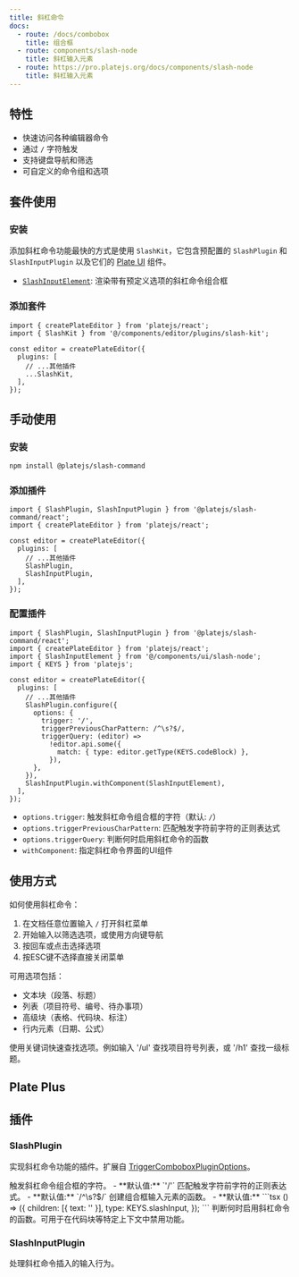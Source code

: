 ```yaml
---
title: 斜杠命令
docs:
  - route: /docs/combobox
    title: 组合框
  - route: components/slash-node
    title: 斜杠输入元素
  - route: https://pro.platejs.org/docs/components/slash-node
    title: 斜杠输入元素
---
```


<ComponentPreview name="slash-command-demo" />

<PackageInfo>

## 特性

- 快速访问各种编辑器命令
- 通过 `/` 字符触发
- 支持键盘导航和筛选
- 可自定义的命令组和选项

</PackageInfo>

## 套件使用

<Steps>

### 安装

添加斜杠命令功能最快的方式是使用 `SlashKit`，它包含预配置的 `SlashPlugin` 和 `SlashInputPlugin` 以及它们的 [Plate UI](/docs/installation/plate-ui) 组件。

<ComponentSource name="slash-kit" />

- [`SlashInputElement`](/docs/components/slash-node): 渲染带有预定义选项的斜杠命令组合框

### 添加套件

```tsx
import { createPlateEditor } from 'platejs/react';
import { SlashKit } from '@/components/editor/plugins/slash-kit';

const editor = createPlateEditor({
  plugins: [
    // ...其他插件
    ...SlashKit,
  ],
});
```

</Steps>

## 手动使用

<Steps>

### 安装

```bash
npm install @platejs/slash-command
```

### 添加插件

```tsx
import { SlashPlugin, SlashInputPlugin } from '@platejs/slash-command/react';
import { createPlateEditor } from 'platejs/react';

const editor = createPlateEditor({
  plugins: [
    // ...其他插件
    SlashPlugin,
    SlashInputPlugin,
  ],
});
```

### 配置插件

```tsx
import { SlashPlugin, SlashInputPlugin } from '@platejs/slash-command/react';
import { createPlateEditor } from 'platejs/react';
import { SlashInputElement } from '@/components/ui/slash-node';
import { KEYS } from 'platejs';

const editor = createPlateEditor({
  plugins: [
    // ...其他插件
    SlashPlugin.configure({
      options: {
        trigger: '/',
        triggerPreviousCharPattern: /^\s?$/,
        triggerQuery: (editor) =>
          !editor.api.some({
            match: { type: editor.getType(KEYS.codeBlock) },
          }),
      },
    }),
    SlashInputPlugin.withComponent(SlashInputElement),
  ],
});
```

- `options.trigger`: 触发斜杠命令组合框的字符（默认: `/`）
- `options.triggerPreviousCharPattern`: 匹配触发字符前字符的正则表达式
- `options.triggerQuery`: 判断何时启用斜杠命令的函数
- `withComponent`: 指定斜杠命令界面的UI组件

</Steps>

## 使用方式

如何使用斜杠命令：

1. 在文档任意位置输入 `/` 打开斜杠菜单
2. 开始输入以筛选选项，或使用方向键导航
3. 按回车或点击选择选项
4. 按ESC键不选择直接关闭菜单

可用选项包括：
- 文本块（段落、标题）
- 列表（项目符号、编号、待办事项）
- 高级块（表格、代码块、标注）
- 行内元素（日期、公式）

<Callout type="info">
  使用关键词快速查找选项。例如输入 '/ul' 查找项目符号列表，或 '/h1' 查找一级标题。
</Callout>

## Plate Plus

<ComponentPreviewPro name="slash-menu-pro" />

## 插件

### SlashPlugin

实现斜杠命令功能的插件。扩展自 [TriggerComboboxPluginOptions](/docs/combobox#triggercomboboxpluginoptions)。

<API name="SlashPlugin">
<APIOptions>
  <APIItem name="trigger" type="string" optional>
    触发斜杠命令组合框的字符。
    - **默认值:** `'/'`
  </APIItem>
  <APIItem name="triggerPreviousCharPattern" type="RegExp" optional>
    匹配触发字符前字符的正则表达式。
    - **默认值:** `/^\s?$/`
  </APIItem>
  <APIItem name="createComboboxInput" type="() => TComboboxInputElement" optional>
    创建组合框输入元素的函数。
    - **默认值:** 
    ```tsx
    () => ({
      children: [{ text: '' }],
      type: KEYS.slashInput,
    });
    ```
  </APIItem>
  <APIItem name="triggerQuery" type="(editor: PlateEditor) => boolean" optional>
    判断何时启用斜杠命令的函数。可用于在代码块等特定上下文中禁用功能。
  </APIItem>
</APIOptions>
</API>

### SlashInputPlugin

处理斜杠命令插入的输入行为。